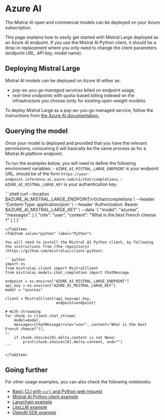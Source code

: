 
# Azure AI

The Mistral AI open and commercial models can be deployed on your Azure subscription.

This page explains how to easily get started with Mistral Large deployed as an Azure AI endpoint.
If you use the Mistral AI Python client, it should be a drop-in replacement where you only need
to change the client parameters (endpoint URL, API key, model name).


## Deploying Mistral Large 

Mistral AI models can be deployed on Azure AI either as:

- _pay-as-you-go managed services_ billed on endpoint usage,
- _real-time endpoints_ with quota-based billing indexed on the infrastructure you choose (only for existing open-weight models).

To deploy Mistral Large as a pay-as-you-go managed service, follow the instructions from
[the Azure AI documentation.](https://learn.microsoft.com/en-us/azure/ai-studio/how-to/deploy-models-mistral)

## Querying the model

Once your model is deployed and provided that you have the relevant permissions, consuming it 
will basically be the same process as for a Mistral AI platform endpoint.

To run the examples below, you will need to define the following environment variables:
    - `AZURE_AI_MISTRAL_LARGE_ENDPOINT` is your endpoint URL, should be of the form `https://your-endpoint.inference.ai.azure.com/v1/chat/completions`.
    - `AZURE_AI_MISTRAL_LARGE_KEY` is your authentication key.

<Tabs>
    <TabItem value="curl" label="curl" default>
        ```shell
        curl --location $AZURE_AI_MISTRAL_LARGE_ENDPOINT/v1/chat/completions \
            --header  'Content-Type: application/json' \
            --header 'Authorization: Bearer $AZURE_AI_MISTRAL_LARGE_KEY' \
            --data '{
          "model": "azureai",
          "messages": [
            {
              "role": "user",
              "content": "What is the best French cheese ?"
            }
          ]
        }'
        ```
        
    </TabItem>
    <TabItem value="python" label="Python">

    You will need to install the Mistral AI Python client, by following the instructions from [the repository](https://github.com/mistralai/client-python).

    ```python
    import os
    from mistralai.client import MistralClient
    from mistralai.models.chat_completion import ChatMessage

    endpoint = os.environ["AZURE_AI_MISTRAL_LARGE_ENDPOINT"]
    api_key = os.environ["AZURE_AI_MISTRAL_LARGE_KEY"]
    model = "azureai"

    client = MistralClient(api_key=api_key,
                           endpoint=endpoint)

    # With streaming 
    for chunk in client.chat_stream(
        model=model,
        messages=[ChatMessage(role="user", content="What is the best French cheese?")],
    ):
        if chunk.choices[0].delta.content is not None:
            print(chunk.choices[0].delta.content, end="")
    ```
        
    </TabItem>
</Tabs>



## Going further

For other usage examples, you can also check the following notebooks:

- [Basic CLI with `curl` and Python web request](https://github.com/Azure/azureml-examples/blob/main/sdk/python/foundation-models/mistral/webrequests.ipynb)
- [Mistral AI Python client example](https://github.com/Azure/azureml-examples/blob/main/sdk/python/foundation-models/mistral/mistralai.ipynb)
- [Langchain example](https://github.com/Azure/azureml-examples/blob/main/sdk/python/foundation-models/mistral/langchain.ipynb)
- [LiteLLM example](https://github.com/Azure/azureml-examples/blob/main/sdk/python/foundation-models/mistral/litellm.ipynb)
- [OpenAI SDK example](https://github.com/Azure/azureml-examples/blob/main/sdk/python/foundation-models/mistral/openaisdk.ipynb)
